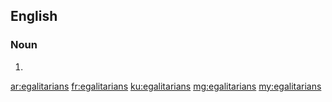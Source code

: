 ==English==

===Noun===
{{head|en|plural}}

# {{plural of|egalitarian|lang=en}}

[[ar:egalitarians]]
[[fr:egalitarians]]
[[ku:egalitarians]]
[[mg:egalitarians]]
[[my:egalitarians]]